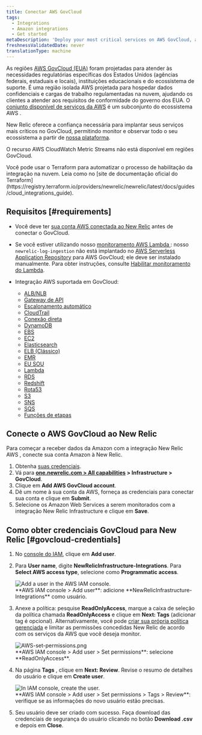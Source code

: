 ```yaml
---
title: Conectar AWS GovCloud
tags:
  - Integrations
  - Amazon integrations
  - Get started
metaDescription: 'Deploy your most critical services on AWS GovCloud, and monitor your entire infrastructure with New Relic.'
freshnessValidatedDate: never
translationType: machine
---
```


As regiões [AWS GovCloud (EUA)](https://aws.amazon.com/govcloud-us/) foram projetadas para atender às necessidades regulatórias específicas dos Estados Unidos (agências federais, estaduais e locais), instituições educacionais e do ecossistema de suporte. É uma região isolada AWS projetada para hospedar dados confidenciais e cargas de trabalho regulamentadas na nuvem, ajudando os clientes a atender aos requisitos de conformidade do governo dos EUA. O [conjunto disponível de serviços da AWS](https://aws.amazon.com/govcloud-us/details/) é um subconjunto do ecossistema AWS .

New Relic oferece a confiança necessária para implantar seus serviços mais críticos no GovCloud, permitindo monitor e observar todo o seu ecossistema a partir de [nossa plataforma](/docs/new-relic-one/use-new-relic-one/get-started/introduction-new-relic-one).

O recurso AWS CloudWatch Metric Streams não está disponível em regiões GovCloud.

<Callout variant="tip">
  Você pode usar o Terraform para automatizar o processo de habilitação da integração na nuvem. Leia como no [site de documentação oficial do Terraform](https://registry.terraform.io/providers/newrelic/newrelic/latest/docs/guides/cloud_integrations_guide).
</Callout>

## Requisitos [#requirements]

* Você deve ter [sua conta AWS conectada ao New Relic](/docs/integrations/amazon-integrations/get-started/connect-aws-infrastructure) antes de conectar o GovCloud.

* Se você estiver utilizando nosso [monitoramento AWS Lambda ](/docs/serverless-function-monitoring/aws-lambda-monitoring/get-started/introduction-new-relic-monitoring-aws-lambda): nosso `newrelic-log-ingestion` não está implantado no [AWS Serverless Application Repository](https://aws.amazon.com/serverless/serverlessrepo/) para AWS GovCloud; ele deve ser instalado manualmente. Para obter instruções, consulte [Habilitar monitoramento do Lambda](/docs/serverless-function-monitoring/aws-lambda-monitoring/get-started/enable-new-relic-monitoring-aws-lambda#connect-aws).

* Integração AWS suportada em GovCloud:

  * [ALB/NLB](/docs/integrations/amazon-integrations/aws-integrations-list/aws-albnlb-monitoring-integration)
  * [Gateway de API](/docs/integrations/amazon-integrations/aws-integrations-list/aws-api-gateway-monitoring-integration)
  * [Escalonamento automático](/docs/integrations/amazon-integrations/aws-integrations-list/aws-auto-scaling-monitoring-integration)
  * [CloudTrail](/docs/integrations/amazon-integrations/aws-integrations-list/aws-cloudtrail-monitoring-integration)
  * [Conexão direta](/docs/integrations/amazon-integrations/aws-integrations-list/aws-direct-connect-monitoring-integration)
  * [DynamoDB](/docs/integrations/amazon-integrations/aws-integrations-list/aws-dynamodb-monitoring-integration)
  * [EBS](/docs/integrations/amazon-integrations/aws-integrations-list/aws-ebs-monitoring-integration)
  * [EC2](/docs/integrations/amazon-integrations/aws-integrations-list/aws-ec2-monitoring-integration)
  * [Elasticsearch](/docs/integrations/amazon-integrations/aws-integrations-list/aws-elasticsearch-monitoring-integration)
  * [ELB (Clássico)](/docs/integrations/amazon-integrations/aws-integrations-list/aws-elb-classic-monitoring-integration)
  * [EMR](/docs/integrations/amazon-integrations/aws-integrations-list/aws-emr-monitoring-integration)
  * [EU SOU](/docs/integrations/amazon-integrations/aws-integrations-list/aws-iam-monitoring-integration)
  * [Lambda](/docs/integrations/amazon-integrations/aws-integrations-list/aws-lambda-monitoring-integration)
  * [RDS](/docs/integrations/amazon-integrations/aws-integrations-list/aws-rds-monitoring-integration)
  * [Redshift](/docs/integrations/amazon-integrations/aws-integrations-list/aws-redshift-integration)
  * [Rota53](/docs/integrations/amazon-integrations/aws-integrations-list/aws-route-53-monitoring-integration)
  * [S3](/docs/integrations/amazon-integrations/aws-integrations-list/aws-s3-monitoring-integration)
  * [SNS](/docs/integrations/amazon-integrations/aws-integrations-list/aws-sns-monitoring-integration)
  * [SQS](/docs/integrations/amazon-integrations/aws-integrations-list/aws-sqs-monitoring-integration)
  * [Funções de etapas](/docs/integrations/amazon-integrations/aws-integrations-list/aws-step-functions-monitoring-integration)

## Conecte o AWS GovCloud ao New Relic

Para começar a receber dados da Amazon com a integração New Relic AWS , conecte sua conta Amazon à New Relic.

1. Obtenha [suas credenciais](#govcloud-credentials).
2. Vá para <DNT>**[one.newrelic.com &gt; All capabilities](https://one.newrelic.com/all-capabilities) &gt; Infrastructure &gt; GovCloud**</DNT>.
3. Clique em <DNT>**Add AWS GovCloud account**</DNT>.
4. Dê um nome à sua conta da AWS, forneça as credenciais para conectar sua conta e clique em <DNT>**Submit**</DNT>.
5. Selecione os Amazon Web Services a serem monitorados com a integração New Relic Infrastructure e clique em <DNT>**Save**</DNT>.

## Como obter credenciais GovCloud para New Relic [#govcloud-credentials]

1. No [console do IAM](https://console.amazonaws-us-gov.com/iam/home#/users), clique em <DNT>**Add user**</DNT>.

2. Para <DNT>**User name**</DNT>, digite <DNT>**NewRelicInfrastructure-Integrations**</DNT>. Para <DNT>**Select AWS access type**</DNT>, selecione como <DNT>**Programmatic access**</DNT>.

   <img title="AWS-add-user.png" alt="Add a user in the AWS IAM console." src="/images/infrastructure_screenshot-crop_aws-add-user.webp" />

   <figcaption>
     <DNT>**AWS IAM console &gt; Add user**</DNT>: adicione <DNT>**NewRelicInfrastructure-Integrations**</DNT> como usuário.
   </figcaption>

3. Anexe a política: pesquise <DNT>**ReadOnlyAccess**</DNT>, marque a caixa de seleção da política chamada <DNT>**ReadOnlyAccess**</DNT> e clique em <DNT>**Next: Tags**</DNT> (adicionar tag é opcional). Alternativamente, você pode [criar sua própria política gerenciada](/docs/integrations/amazon-integrations/getting-started/integrations-managed-policies) e limitar as permissões concedidas New Relic de acordo com os serviços da AWS que você deseja monitor.

   <img title="AWS-set-permissions.png" alt="AWS-set-permissions.png" src="/images/infrastructure_screenshot-crop_aws-set-permissions.webp" />

   <figcaption>
     <DNT>**AWS IAM console &gt; Add user &gt; Set permissions**</DNT>: selecione <DNT>**ReadOnlyAccess**</DNT>.
   </figcaption>

4. Na página <DNT>**Tags**</DNT> , clique em <DNT>**Next: Review**</DNT>. Revise o resumo de detalhes do usuário e clique em <DNT>**Create user**</DNT>.

   <img title="AWS-create-user.png" alt="In IAM console, create the user." src="/images/infrastructure_screenshot-crop_aws-create-user.webp" />

   <figcaption>
     <DNT>**AWS IAM console &gt; Add user &gt; Set permissions &gt; Tags &gt; Review**</DNT>: verifique se as informações do novo usuário estão precisas.
   </figcaption>

5. Seu usuário deve ser criado com sucesso. Faça download das credenciais de segurança do usuário clicando no botão <DNT>**Download .csv**</DNT> e depois em <DNT>**Close**</DNT>.